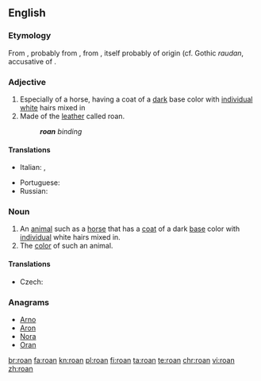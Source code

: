 ==English==

===Etymology===
From {{etyl|frm|en}} {{term|roan|lang=frm}}, probably from {{etyl|es|en}} {{term|roano|lang=es}}, from {{etyl|osp|en}} {{term|raudano|lang=osp}}, itself probably of {{etyl|gem|en}} origin (cf. Gothic ''raudan'', accusative of {{term|𐍂𐌰𐌿𐌸𐍃||red|tr=rauþs|lang=got}}.

===Adjective===
{{en-adj|-}}

# Especially of a horse, having a coat of a [[dark]] base color with [[individual]] [[white]] hairs mixed in
# Made of the [[leather]] called roan.
#: '''''roan''' binding''

====Translations====
{{trans-top|having a coat of a dark base color with individual white hairs mixed in}}
* Italian: {{t-|it|rabicano}}, {{t|it|roano}}
{{trans-mid}}
* Portuguese: {{t-|pt|ruão}}
* Russian: {{t+|ru|чалый}}
{{trans-bottom}}

===Noun===
{{en-noun}}

# An [[animal]] such as a [[horse]] that has a [[coat]] of a dark [[base]] color with [[individual]] white hairs mixed in.
# The [[color]] of such an animal.

====Translations====
{{trans-top|animal}}
* Czech: {{t-|cs|tisák|m}} {{qualifier|horse}}
{{trans-mid}}
{{trans-bottom}}

{{trans-top|color}}
{{trans-mid}}
{{trans-bottom}}

===Anagrams===
* [[Arno#English|Arno]]
* [[Aron#English|Aron]]
* [[Nora#English|Nora]]
* [[Oran#English|Oran]]

[[br:roan]]
[[fa:roan]]
[[kn:roan]]
[[pl:roan]]
[[fi:roan]]
[[ta:roan]]
[[te:roan]]
[[chr:roan]]
[[vi:roan]]
[[zh:roan]]